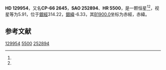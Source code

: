 {{Starbox begin
| name = HD 129954
}}
{{Starbox observe
| epoch = [[J2000.0|J2000.0]]
| constell = {{星座名待查}}<ref name=SIMBAD>{{cite web
 | url=http://simbad.u-strasbg.fr/simbad/sim-id?Ident=HR+5500
 | title =Pulsating variable Star
 | publisher=Centre de Données astronomiques de Strasbourg
 | work=SIMBAD
 | accessdate=2012-07-13}}</ref><ref name=DATA>{{cite web
 | url=http://vizier.u-strasbg.fr/viz-bin/VizieR-5?-out.add=.&-source=5050&-corr=PK=HR&-out.max=9999&HR=5500
 | title=VizieR Detailed Page
 | accessdate=2012-07-13
 | archive-date=2016-03-05
 | archive-url=https://web.archive.org/web/20160305213934/http://vizier.u-strasbg.fr/viz-bin/VizieR-5?-out.add=.&-source=5050&-corr=PK=HR&-out.max=9999&HR=5500
 | dead-url=no
 }}</ref>
| 星官 = 
| ra = {{RA|14|48|44.4}}<ref name=SIMBAD /><ref name=DATA />
| dec = {{DEC|-66|35|38}}<ref name=SIMBAD /><ref name=DATA />
| appmag_v = 5.91<ref name=SIMBAD /><ref name=DATA />
}}
{{Starbox character
| class = B2.5Ve<ref name=SIMBAD /><ref name=DATA />
| b-v = -0.07<ref name=SIMBAD /><ref name=DATA />
| u-b = -0.7<ref name=SIMBAD /><ref name=DATA />
| r-i = <ref name=SIMBAD /><ref name=DATA />
| variable = 
}}
{{Starbox astrometry
| radial_v = -0.7
| prop_mo_ra = 19
| parallax = 
| p_error = 
}}
{{Starbox catalog
| names =CP-66 2645，[[SAO星表|SAO]] 252894，[[HD星表|HD]] 129954，[[HR星表|HR]] 5500}}
{{Starbox reference |Simbad=HR+5500}}
{{Starbox end}}

'''HD 129954'''，又名'''CP-66 2645'''，'''SAO 252894'''、'''HR 5500'''，是一颗恒星<ref name=SIMBAD /><ref name=DATA />，视星等为5.91，位于[[銀道座標系|銀經]]314.22，[[銀道座標系|銀緯]]-6.33，其[[B1900.0|B1900.0]]坐标为赤經{{RA|14|40|16.2}}，赤緯{{DEC|-66|-6.33|25}}。

== 参考文献 ==
{{reflist}}

{{star-stub}}

[[Category:HD和HDE天體|129954]]
[[Category:HR天體|5500]]
[[Category:SAO天體|252894]]